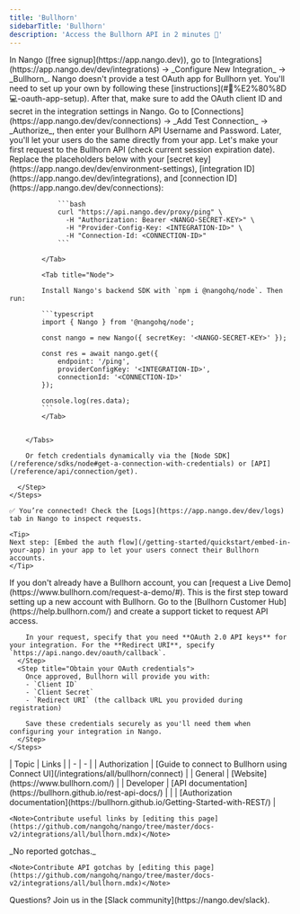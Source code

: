 ```yaml
---
title: 'Bullhorn'
sidebarTitle: 'Bullhorn'
description: 'Access the Bullhorn API in 2 minutes 💨'
---
```


<Tabs>
  <Tab title="🚀 Quickstart">
    <Steps>
      <Step title="Create an integration">
        In Nango ([free signup](https://app.nango.dev)), go to [Integrations](https://app.nango.dev/dev/integrations) -> _Configure New Integration_ -> _Bullhorn_. Nango doesn't provide a test OAuth app for Bullhorn yet. You'll need to set up your own by following these [instructions](#🧑%E2%80%8D💻-oauth-app-setup). After that, make sure to add the OAuth client ID and secret in the integration settings in Nango.
      </Step>
      <Step title="Authorize Bullhorn">
        Go to [Connections](https://app.nango.dev/dev/connections) -> _Add Test Connection_ -> _Authorize_, then enter your Bullhorn API Username and Password. Later, you'll let your users do the same directly from your app.
      </Step>
      <Step title="Call the Bullhorn API">
        Let's make your first request to the Bullhorn API (check current session expiration date). Replace the placeholders below with your [secret key](https://app.nango.dev/dev/environment-settings), [integration ID](https://app.nango.dev/dev/integrations), and [connection ID](https://app.nango.dev/dev/connections):
        <Tabs>
            <Tab title="cURL">

                ```bash
                curl "https://api.nango.dev/proxy/ping" \
                  -H "Authorization: Bearer <NANGO-SECRET-KEY>" \
                  -H "Provider-Config-Key: <INTEGRATION-ID>" \
                  -H "Connection-Id: <CONNECTION-ID>"
                ```

            </Tab>

            <Tab title="Node">

            Install Nango's backend SDK with `npm i @nangohq/node`. Then run:

            ```typescript
            import { Nango } from '@nangohq/node';

            const nango = new Nango({ secretKey: '<NANGO-SECRET-KEY>' });

            const res = await nango.get({
                endpoint: '/ping',
                providerConfigKey: '<INTEGRATION-ID>',
                connectionId: '<CONNECTION-ID>'
            });

            console.log(res.data);
            ```
            </Tab>


        </Tabs>

        Or fetch credentials dynamically via the [Node SDK](/reference/sdks/node#get-a-connection-with-credentials) or [API](/reference/api/connection/get).

      </Step>
    </Steps>

    ✅ You’re connected! Check the [Logs](https://app.nango.dev/dev/logs) tab in Nango to inspect requests.

    <Tip>
    Next step: [Embed the auth flow](/getting-started/quickstart/embed-in-your-app) in your app to let your users connect their Bullhorn accounts.
    </Tip>
  </Tab>
  <Tab title="🧑‍💻 OAuth app setup">
   <Steps>
      <Step title="Create a Bullhorn account">
        If you don't already have a Bullhorn account, you can [request a Live Demo](https://www.bullhorn.com/request-a-demo/#). This is the first step toward setting up a new account with Bullhorn.
      </Step>
      <Step title="Obtain Client Credentials">
        Go to the [Bullhorn Customer Hub](https://help.bullhorn.com/) and create a support ticket to request API access. 

        In your request, specify that you need **OAuth 2.0 API keys** for your integration. For the **Redirect URI**, specify `https://api.nango.dev/oauth/callback`.
      </Step>
      <Step title="Obtain your OAuth credentials">
        Once approved, Bullhorn will provide you with:
        - `Client ID`
        - `Client Secret`
        - `Redirect URI` (the callback URL you provided during registration)

        Save these credentials securely as you'll need them when configuring your integration in Nango.
      </Step>
    </Steps>
  </Tab>
  <Tab title="🔗 Useful links">
    | Topic | Links |
    | - | - |
    | Authorization | [Guide to connect to Bullhorn using Connect UI](/integrations/all/bullhorn/connect) |
    | General | [Website](https://www.bullhorn.com/) |
    | Developer | [API documentation](https://bullhorn.github.io/rest-api-docs/) |
    | | [Authorization documentation](https://bullhorn.github.io/Getting-Started-with-REST/) |

    <Note>Contribute useful links by [editing this page](https://github.com/nangohq/nango/tree/master/docs-v2/integrations/all/bullhorn.mdx)</Note>
  </Tab>
  <Tab title="🚨 API gotchas">
    _No reported gotchas._

    <Note>Contribute API gotchas by [editing this page](https://github.com/nangohq/nango/tree/master/docs-v2/integrations/all/bullhorn.mdx)</Note>
  </Tab>
</Tabs>

<Info>
    Questions? Join us in the [Slack community](https://nango.dev/slack).
</Info>